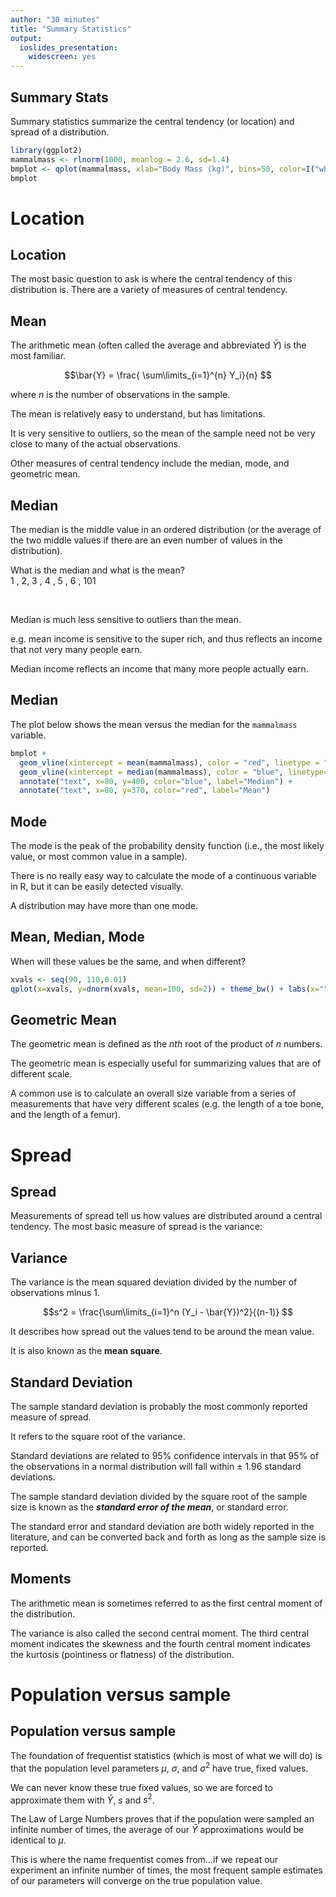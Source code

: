 ```yaml
---
author: "30 minutes"
title: "Summary Statistics"
output: 
  ioslides_presentation:
    widescreen: yes
---
```


## Summary Stats {.build .smaller}

Summary statistics summarize  the central tendency (or location) and spread of a distribution.

```r
library(ggplot2)
mammalmass <- rlnorm(1000, meanlog = 2.6, sd=1.4)
bmplot <- qplot(mammalmass, xlab="Body Mass (kg)", bins=50, color=I("white")) + theme_bw(20)
bmplot
```

# Location 

## Location {.build}

The most basic question to ask is where the central tendency of this distribution is.  There are a variety of measures of central tendency.  

## Mean {.build .smaller}

The arithmetic mean (often called the average and abbreviated $\bar{Y}$) is the most familiar. 

$$\bar{Y} = \frac{ \sum\limits_{i=1}^{n} Y_i}{n} $$

where $n$ is the number of observations in the sample. 

The mean is relatively easy to understand, but has limitations.  

It is very sensitive to outliers, so the mean of the sample need not be very close to many of the actual observations. 

Other measures of central tendency include the median, mode, and geometric mean.

## Median {.build}

The median is the middle value in an ordered distribution (or the average of the two middle values if there are an even number of values in the distribution).

<div class="centered">What is the median and what is the mean?<br>
1 , 2, 3 , 4 , 5 , 6 , 101</div>
<br>

Median is much less sensitive to outliers than the mean. 

e.g. mean income is sensitive to the super rich, and thus reflects an income that not very many people earn. 

Median income reflects an income that many more people actually earn.

## Median {.build .smaller}

The plot below shows the mean versus the median for the `mammalmass` variable. 

```r
bmplot + 
  geom_vline(xintercept = mean(mammalmass), color = "red", linetype = "dashed", size=1.5) + 
  geom_vline(xintercept = median(mammalmass), color = "blue", linetype="dashed", size=1.5) + 
  annotate("text", x=80, y=400, color="blue", label="Median") + 
  annotate("text", x=80, y=370, color="red", label="Mean") 
```

## Mode {.build}

The mode is the peak of the probability density function (i.e., the most likely value, or most common value in a sample).

There is no really easy way to calculate the mode of a continuous variable in R, but it can be easily detected visually.

A distribution may have more than one mode.   

## Mean, Median, Mode {.smaller}

When will these values be the same, and when different?

```r
xvals <- seq(90, 110,0.01)
qplot(x=xvals, y=dnorm(xvals, mean=100, sd=2)) + theme_bw() + labs(x="", y="")
```



## Geometric Mean {.build}

The geometric mean is defined as the $nth$ root of the product of $n$ numbers. 

The geometric mean is especially useful for summarizing values that are of different scale.  

A common use is to calculate an overall size variable from a series of measurements that have very different scales (e.g. the length of a toe bone, and the length of a femur). 

# Spread {.build}

## Spread {.build}

Measurements of spread tell us how values are distributed around a central tendency. The most basic measure of spread is the variance:

## Variance {.build}

The variance is the mean squared deviation divided by the number of observations minus 1. 

$$s^2 = \frac{\sum\limits_{i=1}^n (Y_i - \bar{Y})^2}{(n-1)}  $$

It describes how spread out the values tend to be around the mean value. 

It is also known as the **mean square**.


## Standard Deviation {.build}

The sample standard deviation is probably the most commonly reported measure of spread.

It refers to the square root of the variance.

Standard deviations are related to 95% confidence intervals in that 95% of the observations in a normal distribution will fall within $\pm$ 1.96 standard deviations. 

The sample standard deviation divided by the square root of the sample size is known as the ***standard error of the mean***, or standard error.

The standard error and standard deviation are both widely reported in the literature, and can be converted back and forth as long as the sample size is reported. 

## Moments {.build}

The arithmetic mean is sometimes referred to as the first central moment of the distribution. 

The variance is also called the second central moment. The third central moment indicates the skewness and the fourth central moment indicates the kurtosis (pointiness or flatness) of the distribution. 

# Population versus sample 

## Population versus sample {.build}

The foundation of frequentist statistics (which is most of what we will do) is that the population level parameters $\mu$, $\sigma$, and $\sigma^2$ have true, fixed values.

We can never know these true fixed values, so we are forced to approximate them with $\bar{Y}$, $s$ and $s^2$.

The Law of Large Numbers proves that if the population were sampled an infinite number of times, the average of our $\bar{Y}$ approximations would be identical to $\mu$.

This is where the name frequentist comes from...if we repeat our experiment an infinite number of times, the most frequent sample estimates of our parameters will converge on the true population value. 
